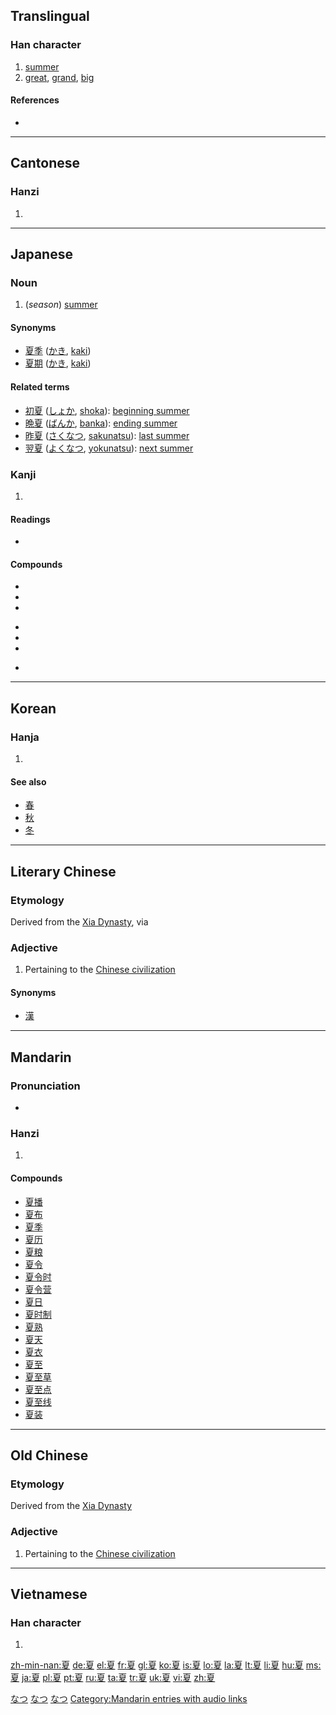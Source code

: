 {{zh-hanzi|{{zh-lookup|夏}}}}

==Translingual==
{{stroke order|strokes=10}}

===Han character===
{{Han char|rn=35|rad=夊|as=07|sn=10|four=1024<sub>7</sub>|canj=一山竹水 (MUHE)}}

# [[summer]]
# [[great]], [[grand]], [[big]]

====References====
* {{Han ref|kx=0245.120|dkj=05720|dj=0485.290|hdz=20869.100|uh=590F|ud=22799|bh=AE4C|bd=44620}}

----

==Cantonese==

===Hanzi===
{{yue-hanzi|jyut=haa6|y=ha6}}

# {{defn|lang=yue|sort=夊07}}

----

==Japanese==

===Noun===
{{ja-noun|k|hira=なつ|rom=natsu}}

# (''season'') [[summer]]

====Synonyms====
* [[夏季]] ([[かき]], [[kaki]])
* [[夏期]] ([[かき]], [[kaki]])
====Related terms====
* [[初夏]] ([[しょか]], [[shoka]]): [[beginning summer]]
* [[晩夏]] ([[ばんか]], [[banka]]): [[ending summer]]
* [[昨夏]] ([[さくなつ]], [[sakunatsu]]): [[last summer]]
* [[翌夏]] ([[よくなつ]], [[yokunatsu]]): [[next summer]]

===Kanji===
{{ja-kanji|grade=2|rs=夊07}}

# {{defn|lang=ja|sort=夊07}}

====Readings====
* {{ja-readings|on=[[か]] (ka), [[げ]] (ge)|kun=[[なつ]] (natsu)}}

====Compounds====
{{top3}}
*{{l|ja|sc=Jpan|夏炉冬扇|tr=かろとうせん, karotōsen}}
*{{l|ja|sc=Jpan|夏時|tr=かじ, kaji}}
*{{l|ja|sc=Jpan|夏至|tr=げし, geshi}}
{{mid3}}
*{{l|ja|sc=Jpan|夏鳥|tr=なつどり, natsudori}}
*{{l|ja|sc=Jpan|夏場|tr=なつば, natsuba}}
*{{l|ja|sc=Jpan|夏休|tr=なつやすみ, natuyasumi}}
{{mid3}}
*{{l|ja|sc=Jpan|立夏|tr=りっか, rikka}}
{{bottom}}

[[Category:1000 Japanese basic words|なつ]]
[[Category:ja:Seasons|なつ]]
[[Category:ja:Calendar terms|なつ]]

----

==Korean==

===Hanja===
{{ko-hanja|hangeul=[[하]]|rv=ha|mr=ha}}

# {{defn|lang=ko|sort=夊07}}

====See also====
* [[春]]
* [[秋]]
* [[冬]]

----
==Literary Chinese==

===Etymology===
Derived from the [[Xia Dynasty]], via {{etyl|och|lzh}} {{term|夏|lang=och}}

===Adjective===
{{infl|lzh|adjective}}

# {{obsolete|lang=lzh}} Pertaining to the [[Chinese civilization]]

====Synonyms====
* [[漢]] {{gloss|replaces "夏", after the [[Han Dynasty]]}}

----

==Mandarin==

===Pronunciation===
* {{audio|zh-xià.ogg|audio}}

===Hanzi===
{{cmn-hanzi|pin=[[xià]] ([[xia4]])|wg=hsia<sup>4</sup>}}

# {{defn|lang=cmn|sort=夊07}}

====Compounds====
* [[夏播]]
* [[夏布]]
* [[夏季]]
* [[夏历]]
* [[夏粮]]
* [[夏令]]
* [[夏令时]]
* [[夏令营]]
* [[夏日]]
* [[夏时制]]
* [[夏熟]]
* [[夏天]]
* [[夏衣]]
* [[夏至]]
* [[夏至草]]
* [[夏至点]]
* [[夏至线]]
* [[夏装]]

[[Category:Mandarin entries with audio links]]

----
==Old Chinese==
===Etymology===
Derived from the [[Xia Dynasty]]

===Adjective===
{{infl|och|adjective}}

# Pertaining to the [[Chinese civilization]]

----

==Vietnamese==

===Han character===
{{vi-hantu|[[hạ]], [[hè]]|rs=夊07}}

# {{defn|lang=vi|sort=夊07}}

[[zh-min-nan:夏]]
[[de:夏]]
[[el:夏]]
[[fr:夏]]
[[gl:夏]]
[[ko:夏]]
[[is:夏]]
[[lo:夏]]
[[la:夏]]
[[lt:夏]]
[[li:夏]]
[[hu:夏]]
[[ms:夏]]
[[ja:夏]]
[[pl:夏]]
[[pt:夏]]
[[ru:夏]]
[[ta:夏]]
[[tr:夏]]
[[uk:夏]]
[[vi:夏]]
[[zh:夏]]